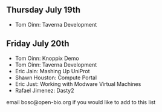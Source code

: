 ==Thursday July 19th==

* Tom Oinn: Taverna Development

==Friday July 20th==

* Tom Oinn: Knoppix Demo
* Tom Oinn: Taverna Development
* Eric Jain: Mashing Up UniProt
* Shawn Houston: Compute Portal
* Eric Just: Working with Modware Virtual Machines
* Rafael Jimenez: Dasty2

email bosc@open-bio.org if you would like to add to this list